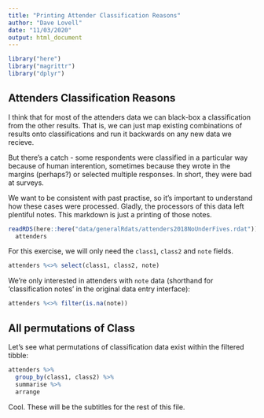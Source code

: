 ```yaml
---
title: "Printing Attender Classification Reasons"
author: "Dave Lovell"
date: "11/03/2020"
output: html_document
---
```


```r
library("here")
library("magrittr")
library("dplyr")
```

## Attenders Classification Reasons

I think that for most of the attenders data we can black-box a classification from the other results. That is, we can just map existing combinations of results onto classifications and run it backwards on any new data we recieve. 

But there's a catch - some respondents were classified in a particular way because of human interention, sometimes because they wrote in the margins (perhaps?) or selected multiple responses. In short, they were bad at surveys.

We want to be consistent with past practise, so it's important to understand how these cases were processed. Gladly, the processors of this data left plentiful notes. This markdown is just a printing of those notes. 

```r
readRDS(here::here("data/generalRdats/attenders2018NoUnderFives.rdat")) ->
  attenders
```

For this exercise, we will only need the `class1`, `class2` and `note` fields.

```r
attenders %<>% select(class1, class2, note)
```

We're only interested in attenders with `note` data (shorthand for 'classification notes' in the original data entry interface):

```r
attenders %<>% filter(is.na(note))
```

## All permutations of Class

Let's see what permutations of classification data exist within the filtered tibble:

```r
attenders %>% 
  group_by(class1, class2) %>% 
  summarise %>% 
  arrange
```

Cool. These will be the subtitles for the rest of this file.

